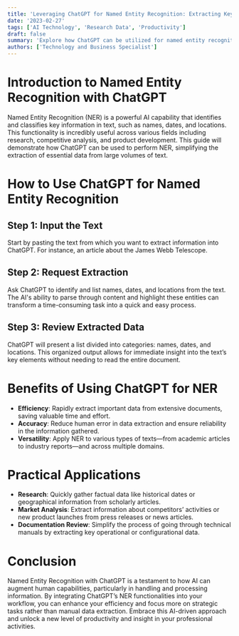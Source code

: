 ```yaml
---
title: 'Leveraging ChatGPT for Named Entity Recognition: Extracting Key Information Efficiently'
date: '2023-02-27'
tags: ['AI Technology', 'Research Data', 'Productivity']
draft: false
summary: 'Explore how ChatGPT can be utilized for named entity recognition to quickly extract names, dates, and locations from texts, enhancing research and competitive analysis.'
authors: ['Technology and Business Specialist']
---
```


# Introduction to Named Entity Recognition with ChatGPT

Named Entity Recognition (NER) is a powerful AI capability that identifies and classifies key information in text, such as names, dates, and locations. This functionality is incredibly useful across various fields including research, competitive analysis, and product development. This guide will demonstrate how ChatGPT can be used to perform NER, simplifying the extraction of essential data from large volumes of text.

# How to Use ChatGPT for Named Entity Recognition

## Step 1: Input the Text

Start by pasting the text from which you want to extract information into ChatGPT. For instance, an article about the James Webb Telescope.

## Step 2: Request Extraction

Ask ChatGPT to identify and list names, dates, and locations from the text. The AI's ability to parse through content and highlight these entities can transform a time-consuming task into a quick and easy process.

## Step 3: Review Extracted Data

ChatGPT will present a list divided into categories: names, dates, and locations. This organized output allows for immediate insight into the text’s key elements without needing to read the entire document.

# Benefits of Using ChatGPT for NER

- **Efficiency**: Rapidly extract important data from extensive documents, saving valuable time and effort.
- **Accuracy**: Reduce human error in data extraction and ensure reliability in the information gathered.
- **Versatility**: Apply NER to various types of texts—from academic articles to industry reports—and across multiple domains.

# Practical Applications

- **Research**: Quickly gather factual data like historical dates or geographical information from scholarly articles.
- **Market Analysis**: Extract information about competitors’ activities or new product launches from press releases or news articles.
- **Documentation Review**: Simplify the process of going through technical manuals by extracting key operational or configurational data.

# Conclusion

Named Entity Recognition with ChatGPT is a testament to how AI can augment human capabilities, particularly in handling and processing information. By integrating ChatGPT’s NER functionalities into your workflow, you can enhance your efficiency and focus more on strategic tasks rather than manual data extraction. Embrace this AI-driven approach and unlock a new level of productivity and insight in your professional activities.

